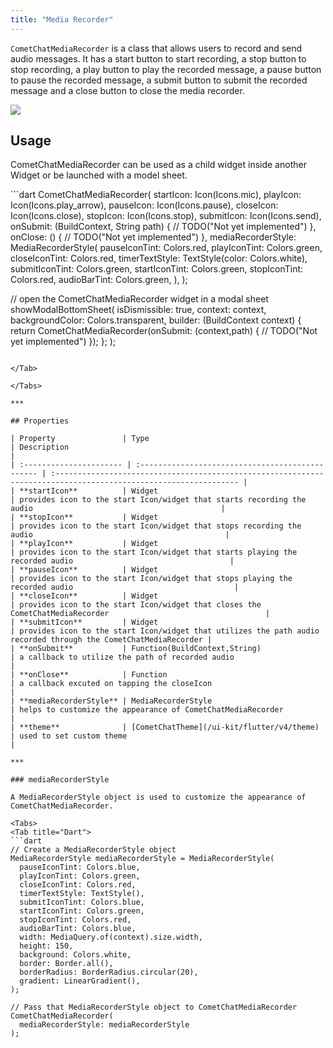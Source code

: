 ```yaml
---
title: "Media Recorder"
---
```


`CometChatMediaRecorder` is a class that allows users to record and send audio messages. It has a start button to start recording, a stop button to stop recording, a play button to play the recorded message, a pause button to pause the recorded message, a submit button to submit the recorded message and a close button to close the media recorder.

<Frame>
  <img src="/images/7bbcffaa-lvzjaz34ubq3i6lyt546hjf2gztplsg00lvd8oz32si6sr1c72vxwsi9b5z1qpqj-3dafdbbfe85ce5c4f38bb597f075e4f4.png" />
</Frame>

## Usage

CometChatMediaRecorder can be used as a child widget inside another Widget or be launched with a model sheet.

<Tabs>
<Tab title="Dart">
```dart
CometChatMediaRecorder(
  startIcon: Icon(Icons.mic),
  playIcon: Icon(Icons.play_arrow),
  pauseIcon: Icon(Icons.pause),
  closeIcon: Icon(Icons.close),
  stopIcon: Icon(Icons.stop),
  submitIcon: Icon(Icons.send),
  onSubmit: (BuildContext, String path) {
    // TODO("Not yet implemented")
  },
  onClose: () {
    // TODO("Not yet implemented")
  },
  mediaRecorderStyle: MediaRecorderStyle(
    pauseIconTint: Colors.red,
    playIconTint: Colors.green,
    closeIconTint: Colors.red,
    timerTextStyle: TextStyle(color: Colors.white),
    submitIconTint: Colors.green,
    startIconTint: Colors.green,
    stopIconTint: Colors.red,
    audioBarTint: Colors.green,
  ),
);

// open the CometChatMediaRecorder widget in a modal sheet
showModalBottomSheet<void>(
  isDismissible: true,
  context: context,
  backgroundColor: Colors.transparent,
  builder: (BuildContext context) {
    return CometChatMediaRecorder(onSubmit: (context,path) {
      // TODO("Not yet implemented")
    });
  };
);
```

</Tab>

</Tabs>

***

## Properties

| Property               | Type                                            | Description                                                                                                     |
| :---------------------- | :----------------------------------------------- | :--------------------------------------------------------------------------------------------------------------- |
| **startIcon**          | Widget                                          | provides icon to the start Icon/widget that starts recording the audio                                          |
| **stopIcon**           | Widget                                          | provides icon to the start Icon/widget that stops recording the audio                                           |
| **playIcon**           | Widget                                          | provides icon to the start Icon/widget that starts playing the recorded audio                                   |
| **pauseIcon**          | Widget                                          | provides icon to the start Icon/widget that stops playing the recorded audio                                    |
| **closeIcon**          | Widget                                          | provides icon to the start Icon/widget that closes the CometChatMediaRecorder                                   |
| **submitIcon**         | Widget                                          | provides icon to the start Icon/widget that utilizes the path audio recorded through the CometChatMediaRecorder |
| **onSubmit**           | Function(BuildContext,String)                   | a callback to utilize the path of recorded audio                                                                |
| **onClose**            | Function                                        | a callback excuted on tapping the closeIcon                                                                     |
| **mediaRecorderStyle** | MediaRecorderStyle                              | helps to customize the appearance of CometChatMediaRecorder                                                     |
| **theme**              | [CometChatTheme](/ui-kit/flutter/v4/theme) | used to set custom theme                                                                                        |

***

### mediaRecorderStyle

A MediaRecorderStyle object is used to customize the appearance of CometChatMediaRecorder.

<Tabs>
<Tab title="Dart">
```dart
// Create a MediaRecorderStyle object
MediaRecorderStyle mediaRecorderStyle = MediaRecorderStyle(
  pauseIconTint: Colors.blue,
  playIconTint: Colors.green,
  closeIconTint: Colors.red,
  timerTextStyle: TextStyle(),
  submitIconTint: Colors.blue,
  startIconTint: Colors.green,
  stopIconTint: Colors.red,
  audioBarTint: Colors.blue,
  width: MediaQuery.of(context).size.width,
  height: 150,
  background: Colors.white,
  border: Border.all(),
  borderRadius: BorderRadius.circular(20),
  gradient: LinearGradient(),
);

// Pass that MediaRecorderStyle object to CometChatMediaRecorder
CometChatMediaRecorder(
  mediaRecorderStyle: mediaRecorderStyle
);
```

</Tab>

</Tabs>
